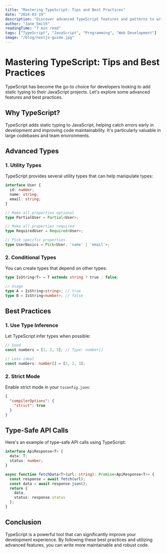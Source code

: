 ```yaml
---
title: "Mastering TypeScript: Tips and Best Practices"
date: "2024-03-19"
description: "Discover advanced TypeScript features and patterns to write better, type-safe code"
author: "Jane Smith"
readingTime: "7 min read"
tags: ["TypeScript", "JavaScript", "Programming", "Web Development"]
image: "/blog/nextjs-guide.jpg"
---
```


# Mastering TypeScript: Tips and Best Practices

TypeScript has become the go-to choice for developers looking to add static typing to their JavaScript projects. Let's explore some advanced features and best practices.

## Why TypeScript?

TypeScript adds static typing to JavaScript, helping catch errors early in development and improving code maintainability. It's particularly valuable in large codebases and team environments.

## Advanced Types

### 1. Utility Types

TypeScript provides several utility types that can help manipulate types:

```typescript
interface User {
  id: number;
  name: string;
  email: string;
}

// Make all properties optional
type PartialUser = Partial<User>;

// Make all properties required
type RequiredUser = Required<User>;

// Pick specific properties
type UserBasics = Pick<User, 'name' | 'email'>;
```

### 2. Conditional Types

You can create types that depend on other types:

```typescript
type IsString<T> = T extends string ? true : false;

// Usage
type A = IsString<string>; // true
type B = IsString<number>; // false
```

## Best Practices

### 1. Use Type Inference

Let TypeScript infer types when possible:

```typescript
// Good
const numbers = [1, 2, 3]; // Type: number[]

// Less ideal
const numbers: number[] = [1, 2, 3];
```

### 2. Strict Mode

Enable strict mode in your `tsconfig.json`:

```json
{
  "compilerOptions": {
    "strict": true
  }
}
```

## Type-Safe API Calls

Here's an example of type-safe API calls using TypeScript:

```typescript
interface ApiResponse<T> {
  data: T;
  status: number;
}

async function fetchData<T>(url: string): Promise<ApiResponse<T>> {
  const response = await fetch(url);
  const data = await response.json();
  return {
    data,
    status: response.status
  };
}
```

## Conclusion

TypeScript is a powerful tool that can significantly improve your development experience. By following these best practices and utilizing advanced features, you can write more maintainable and robust code. 